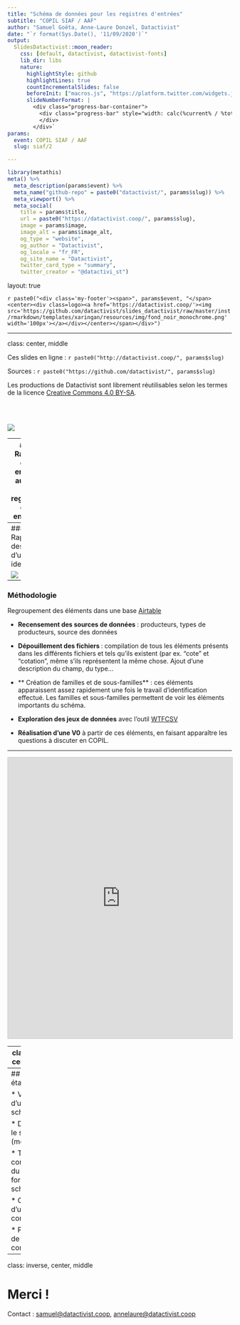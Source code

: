 ```yaml
---
title: "Schéma de données pour les registres d'entrées"
subtitle: "COPIL SIAF / AAF"
author: "Samuel Goëta, Anne-Laure Donzel, Datactivist"
date: "`r format(Sys.Date(), '11/09/2020')`"
output:
  SlidesDatactivist::moon_reader:
    css: [default, datactivist, datactivist-fonts]
    lib_dir: libs
    nature:
      highlightStyle: github
      highlightLines: true
      countIncrementalSlides: false
      beforeInit: ["macros.js", "https://platform.twitter.com/widgets.js"]
      slideNumberFormat: |
        <div class="progress-bar-container">
          <div class="progress-bar" style="width: calc(%current% / %total% * 100%);">
          </div>
        </div>`
params:
  event: COPIL SIAF / AAF
  slug: siaf/2

---
```


```r
library(metathis)
meta() %>% 
  meta_description(params$event) %>% 
  meta_name("github-repo" = paste0("datactivist/", params$slug)) %>% 
  meta_viewport() %>% 
  meta_social(
    title = params$title,
    url = paste0("https://datactivist.coop/", params$slug),
    image = params$image,
    image_alt = params$image_alt,
    og_type = "website",
    og_author = "Datactivist",
    og_locale = "fr_FR",
    og_site_name = "Datactivist",
    twitter_card_type = "summary",
    twitter_creator = "@datactivi_st")

```

layout: true

<style>
.remark-slide-number {
  position: inherit;
}

.remark-slide-number .progress-bar-container {
  position: absolute;
  bottom: 0;
  height: 4px;
  display: block;
  left: 0;
  right: 0;
}

.remark-slide-number .progress-bar {
  height: 100%;
  background-color: #e95459;
}

</style>


`r paste0("<div class='my-footer'><span>", params$event, "</span> <center><div class=logo><a href='https://datactivist.coop/'><img src='https://github.com/datactivist/slides_datactivist/raw/master/inst/rmarkdown/templates/xaringan/resources/img/fond_noir_monochrome.png' width='100px'></a></div></center></span></div>")` 


---

class: center, middle

Ces slides en ligne : `r paste0("http://datactivist.coop/", params$slug)`

Sources : `r paste0("https://github.com/datactivist/", params$slug)`


Les productions de Datactivist sont librement réutilisables selon les termes de la licence [Creative Commons 4.0 BY-SA](https://creativecommons.org/licenses/by-sa/4.0/legalcode.fr).

<BR>
<BR>

![](https://mirrors.creativecommons.org/presskit/buttons/88x31/png/by-sa.png)


---
### Rappel des enjeux autour du registres des entrées


* Différentes sources de données : logiciel métier, tableur

* Différents usages : à la fois outil de gestion interne, communication, connaissance

* Multiplicité des profils des usagers

* Pas d'harmonisation, formats et structures hétérogènes

---
### Rappel des cas d'usage identifiés

![](cas.png)

---
### Méthodologie

Regroupement des éléments dans une base [Airtable](https://airtable.com/shrfIOB70gsVUYB1b)

* **Recensement des sources de données** : producteurs, types de producteurs, source des données

* **Dépouillement des fichiers ** : compilation de tous les éléments présents dans les différents fichiers et tels qu'ils existent (par ex. "cote" et "cotation", même s'ils représentent la même chose. Ajout d'une description du champ, du type...

* ** Création de familles et de sous-familles** : ces éléments apparaissent assez rapidement une fois le travail d'identification effectué. Les familles et sous-familles permettent de voir les éléments importants du schéma. 

* **Exploration des jeux de données** avec l'outil [WTFCSV](https://www.databasic.io/en/wtfcsv/)

* **Réalisation d'une V0** à partir de ces éléments, en faisant apparaître les questions à discuter en COPIL.

---

<iframe class="airtable-embed" src="https://airtable.com/embed/shrTBPPBuRQ5ldUY3?backgroundColor=purple&viewControls=on" frameborder="0" onmousewheel="" width="100%" height="630" style="background: transparent; border: 1px solid #ccc;"></iframe>

---
class: inverse, center, middle

## Echanges autour du [projet de schéma](https://docs.google.com/spreadsheets/d/1GMw0vQKkXcWwOcZkIpK-AJX59LDIZWIpEO3RTCsflOo/edit?usp=sharing)


[![](schema.png)](https://docs.google.com/spreadsheets/d/1GMw0vQKkXcWwOcZkIpK-AJX59LDIZWIpEO3RTCsflOo/edit?usp=sharing)

---
## Prochaines étapes

* Validation d'une V1 du schéma

* Documenter le schéma (métadonnées)

* Test de construction du schéma au format schema.org

* Organisation d'une consultation

* Proposition de communication

---
class: inverse, center, middle

# Merci !

Contact : [samuel@datactivist.coop](mailto:samuel@datactivist.coop), [annelaure@datactivist.coop](mailto:annelaure@datactivist.coop)


